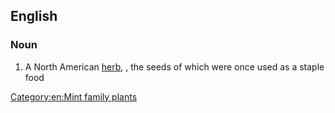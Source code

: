 ==English==

===Noun===
{{en-noun|-}}

# A North American [[herb]], {{taxlink|Salvia carduacea|species|noshow=1}}, the seeds of which were once used as a staple food

[[Category:en:Mint family plants]]
